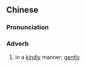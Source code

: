 {{also|好声好气}}
==Chinese==
{{zh-forms|s=好声好气}}

===Pronunciation===
{{zh-pron
|m=hǎoshēnghǎoqì
|c=hou2 seng1 hou2 hei3
|cat=adv
}}

===Adverb===
{{zh-adv}}

# in a [[kindly]] manner; [[gently]]